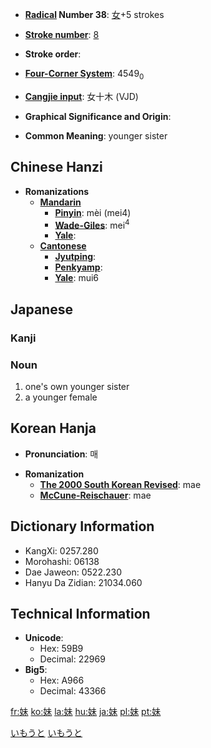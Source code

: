 * '''[[Wiktionary:Chinese radical index| Radical]] Number 38''': [[Wiktionary:Chinese radical index 女|女]]+5 strokes

* '''[[Wiktionary:Chinese total strokes index|Stroke number]]''': [[Wiktionary:Chinese total strokes index 8|8]]

* '''Stroke order''': 

* '''[[Wiktionary:Chinese four corner index|Four-Corner System]]''': 4549<sub>0</sub>

* '''[[Wiktionary:Chinese Cangjie index|Cangjie input]]''': 女十木 (VJD)

* '''Graphical Significance and Origin''': 

* '''Common Meaning''': younger sister

== Chinese Hanzi ==

* '''Romanizations'''
** '''[[Mandarin]]'''
*** '''[[Pinyin]]''': mèi (mei4)
*** '''[[Wade-Giles]]''': mei<sup>4</sup>
*** '''[[Yale]]''': 
** '''[[Cantonese]]'''
*** '''[[Jyutping]]''':
*** '''[[Penkyamp]]''': 
*** '''[[Yale]]''': mui6

== Japanese ==
[[Category:1000_Japanese_basic_words|いもうと]]
[[Category:Japanese language|いもうと]]
===Kanji===
{{kanji
|[[まい]] (mai)
|[[いもうと]] (imouto), [[いも]] (imo)}}

===Noun===
{{janoun|いもうと|imōto}}
# one's own younger sister
# a younger female

== Korean Hanja ==

* '''Pronunciation''': 매

* '''Romanization'''
** '''[[The 2000 South Korean Revised Romanization|The 2000 South Korean Revised]]''': mae
** '''[[McCune-Reischauer]]''': mae

== Dictionary Information ==

* KangXi: 0257.280
* Morohashi: 06138
* Dae Jaweon: 0522.230
* Hanyu Da Zidian: 21034.060

== Technical Information ==

* '''Unicode''':
** Hex: 59B9
** Decimal: 22969
* '''Big5''':
** Hex: A966
** Decimal: 43366

[[fr:妹]]
[[ko:妹]]
[[la:妹]]
[[hu:妹]]
[[ja:妹]]
[[pl:妹]]
[[pt:妹]]